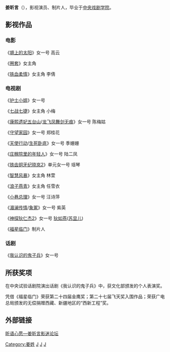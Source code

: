 {{藝人
|姓名 = 姜昕言
|類型 = 女演员
|圖片 = 
|圖片尺寸 = 
|圖片簡介 = 
|原名 = 姜建慧
|外文名 = 
|外文 =  
|羅馬拼音 = 
|英文名 = 
|暱稱 = 
|其他藝名 = 
|國籍 = [[中国|中国]]
|民族 = 汉族
|籍貫 = 
|出生日期 = {{birth_date_and_age|1975|12|30}}
|出生地點 = [[黑龙江|黑龙江]][[哈尔滨|哈尔滨]]
|逝世日期 = 
|逝世地點 = 
|職業 = 影视演员、制片人
|語言 = 普通话
|三圍 = 
|教育程度 = [[中央戏剧学院|中央戏剧学院]]表演系94级
|宗教信仰 =
|配偶 = 
|兒女 = 
|父母 = 
|音樂類型 = 
|演奏樂器 = 
|出道地點 = 
|出道作 = 《[[神探狄仁杰|神探狄仁杰]]》
|出道日期 = 
|代表作 = 
|活躍年代 = 
|唱片公司 = 
|經紀公司 = 
|網站 = 
|相關團體 = 
|獎項 = 
|IMDb = 
|現任成員 = 
|過往成員 = 
|音樂專輯 = 
|電影 = 
|電視節目 = 
|舞台劇 = 
|書籍 = 
|awards =
|academyawards =
|afiawards =
|arielaward =
|baftaawards =
|cesarawards =
|emmyawards =
|filmfareawards =
|geminiawards =
|goldenglobeawards =
|goldenraspberryawards =
|goyaawards =
|grammyawards =
|olivierawards =
|iftaawards =
|imageaward =
|nationalfilmawards =
|screenactorsguildawards =
|tonyawards =
}}

'''姜昕言'''（{{bd|1975年|12月30日}}），影视演员、制片人，毕业于[[中央戏剧学院|中央戏剧学院]]。

==影视作品==
===电影===
《[[塬上的太阳|塬上的太阳]]》女一号 高云

《[[圈套|圈套]]》女主角

《[[铁血柔情|铁血柔情]]》女主角 李倩

===电视剧===
《[[护士小姐|护士小姐]]》女一号

《[[七战七捷|七战七捷]]》女主角 小梅

《[[康熙遗妃五台山|康熙遗妃五台山]]/[[龙飞凤舞剑无痕|龙飞凤舞剑无痕]]》女一号 陈梅姑

《[[守望家园|守望家园]]》女一号 郑桂花

《[[天使行动|天使行动]]/[[生死卧底|生死卧底]]》女一号 季姗姗

《[[庄稼院里的年轻人|庄稼院里的年轻人]]》女一号 陆二凤

《[[铁齿铜牙纪晓岚2|铁齿铜牙纪晓岚2]]》单元女一号 瑶琴

《[[智慧风暴|智慧风暴]]》女主角 林萱

《[[浪子燕青|浪子燕青]]》女主角 任雪衣

《[[小巷总理|小巷总理]]》女一号 汪诗萍

《[[湄澜传情|湄澜传情]]/[[象冢|象冢]]》女一号 紫英

《[[神探狄仁杰|神探狄仁杰2]]》女一号 [[狄如燕|狄如燕]]([[苏显儿|苏显儿]])

《[[福星临门|福星临门]]》制片人

===话剧===
《[[我认识的鬼子兵|我认识的鬼子兵]]》女一号

==所获奖项==
在中央试验话剧院演出话剧《我认识的鬼子兵》中，获文化部颁发的个人表演奖。

凭借《福星临门》荣获第二十四届金鹰奖；第二十七届飞天奖入围作品；荣获广电总局颁发的无偿捐赠西藏、新疆地区的“西新工程”奖。

==外部链接==
[http://jxyymw.uueasy.com/ 昕语心愿—姜昕言影迷论坛]{{dead link|date=2017年12月 |bot=InternetArchiveBot |fix-attempted=yes }}

[[Category:姜姓|Category:姜姓]]
[[Category:哈尔滨人|J]]
[[Category:中国电视女演员|J]]
[[Category:中央戲劇學院校友|J]]
